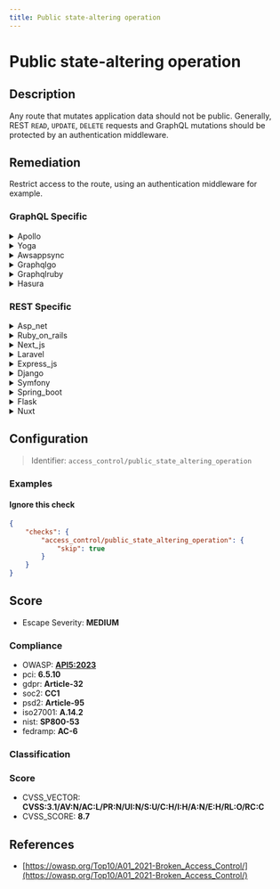 ```yaml
---
title: Public state-altering operation
---
```


# Public state-altering operation

## Description

Any route that mutates application data should not be public.
Generally, REST `READ`, `UPDATE`, `DELETE` requests and GraphQL mutations should be protected by an authentication middleware.


## Remediation

Restrict access to the route, using an authentication middleware for example.



### GraphQL Specific

<details>
    <summary>Apollo</summary>

Ensure that all public state-altering operations in the Apollo framework engine are properly authenticated and authorized to prevent unauthorized access or modifications. Implement checks to validate the user's permissions before executing any changes.

</details>

<details>
    <summary>Yoga</summary>

Ensure that the Yoga framework engine's public state-altering operations are properly authenticated and authorized to prevent unauthorized access or modifications. Implement robust input validation to avoid injection attacks and enforce access controls to restrict operations to legitimate users only.

</details>

<details>
    <summary>Awsappsync</summary>

Ensure that AWS AppSync resolvers use proper authorization checks before allowing state-altering operations to prevent unauthorized access and data manipulation. Implement fine-grained access control using AWS Identity and Access Management (IAM) policies, Amazon Cognito, or OpenID Connect providers, depending on your authentication requirements. Additionally, validate and sanitize all input data to protect against injection attacks and enforce schema validation to maintain data integrity.

</details>

<details>
    <summary>Graphqlgo</summary>

Ensure that the GraphQL Go framework engine properly validates and sanitizes user input to prevent injection attacks. Implement authorization checks to restrict access to state-altering operations to authorized users only. Additionally, consider using query complexity analysis to prevent resource exhaustion attacks.

</details>

<details>
    <summary>Graphqlruby</summary>

In the GraphQL Ruby framework, ensure that all state-altering operations are performed using mutations with properly defined authorization checks. Avoid exposing sensitive actions to unauthorized users by implementing a robust authentication and authorization strategy. Use GraphQL's built-in mechanisms for input validation and sanitization to prevent injection attacks. Additionally, consider rate-limiting to protect against abuse of the API.

</details>

<details>
    <summary>Hasura</summary>

Ensure that all public state-altering operations in the Hasura framework are protected by appropriate authentication and authorization mechanisms. Utilize Hasura's role-based access control to define permissions and restrict access based on user roles. Additionally, consider implementing validation checks and rate limiting to prevent abuse of exposed APIs.

</details>


### REST Specific

<details>
    <summary>Asp_net</summary>

Implement authentication and authorization mechanisms such as ASP.NET Identity for user management, and use [Authorize] attribute to protect state-altering endpoints. Additionally, apply AntiForgeryToken to prevent CSRF attacks on form submissions.

</details>

<details>
    <summary>Ruby_on_rails</summary>

In Ruby on Rails, ensure that routes which alter the state of the application, such as create, update, or destroy actions, are secured with authentication checks. Utilize the `before_action` callback in your controllers to enforce user authentication with methods like `authenticate_user!` provided by authentication solutions like Devise.

</details>

<details>
    <summary>Next_js</summary>

Implement authentication and authorization checks in your Next.js API routes or pages with dynamic data fetching methods. Use Next.js middleware or higher-order functions to wrap your API routes, ensuring that only authenticated users can perform state-altering operations. Additionally, consider using libraries like `next-auth` for streamlined authentication handling.

</details>

<details>
    <summary>Laravel</summary>

In Laravel, protect state-altering routes by applying the 'auth' middleware to ensure only authenticated users can access them. Use Route groups or apply the middleware directly to each route that performs create, update, or delete operations.

</details>

<details>
    <summary>Express_js</summary>

In Express.js, ensure that routes handling state-altering operations such as POST, PUT, PATCH, and DELETE are secured with authentication middleware like Passport.js or express-jwt. Implement route-specific middleware to verify the user's identity and permissions before processing the request.

</details>

<details>
    <summary>Django</summary>

In Django, ensure that views which perform state-altering operations such as POST, PUT, PATCH, and DELETE are protected by appropriate authentication and permission classes. Utilize Django's built-in authentication system and decorators like @login_required, or use Django REST framework's permissions to restrict access to authenticated users only.

</details>

<details>
    <summary>Symfony</summary>

In Symfony, secure state-altering operations by implementing access controls using voters or access decision managers. Ensure that routes handling `CREATE`, `UPDATE`, and `DELETE` operations require authentication and proper authorization. Utilize Symfony's security components to set up firewalls and configure security voters to check user permissions before allowing access to these sensitive endpoints.

</details>

<details>
    <summary>Spring_boot</summary>

In Spring Boot, secure state-altering endpoints by applying Spring Security. Configure authentication and use annotations like @PreAuthorize to control access, ensuring only authenticated users with proper roles can invoke these operations.

</details>

<details>
    <summary>Flask</summary>

In Flask, ensure that routes handling state-altering operations such as POST, PUT, PATCH, and DELETE are protected by authentication. Utilize Flask extensions like Flask-Login or Flask-Security to manage user sessions and restrict access to these endpoints. Additionally, apply the @login_required decorator to your view functions to enforce authentication.

</details>

<details>
    <summary>Nuxt</summary>

In Nuxt.js, ensure that all state-altering operations such as POST, PUT, PATCH, and DELETE requests are secured by implementing authentication and authorization checks. Use middleware to verify user credentials and permissions before allowing access to these routes.

</details>

## Configuration

> Identifier: `access_control/public_state_altering_operation`



### Examples



#### Ignore this check

```json
{
    "checks": {
        "access_control/public_state_altering_operation": {
            "skip": true
        }
    }
}
```




## Score

- Escape Severity: **<span className="medium-severity">MEDIUM</span>**

### Compliance

- OWASP: **[API5:2023](https://github.com/OWASP/API-Security/blob/master/editions/2023/en/0xa5-broken-function-level-authorization.md)**
- pci: **6.5.10**
- gdpr: **Article-32**
- soc2: **CC1**
- psd2: **Article-95**
- iso27001: **A.14.2**
- nist: **SP800-53**
- fedramp: **AC-6**

### Classification






### Score

- CVSS_VECTOR: **CVSS:3.1/AV:N/AC:L/PR:N/UI:N/S:U/C:H/I:H/A:N/E:H/RL:O/RC:C**
- CVSS_SCORE: **8.7**

## References

- [https://owasp.org/Top10/A01_2021-Broken_Access_Control/](https://owasp.org/Top10/A01_2021-Broken_Access_Control/)
  